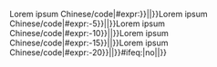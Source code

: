 {{{{{|safesubst:}}}Lorem ipsum Chinese/code|{{{{{|safesubst:}}}#expr:{{{1|1}}}}}|{{{2|}}}|{{{3|}}}}}{{{{{|safesubst:}}}Lorem ipsum Chinese/code|{{{{{|safesubst:}}}#expr:{{{1|1}}}-5}}|{{{2|}}}|{{{3|}}}}}{{{{{|safesubst:}}}Lorem ipsum Chinese/code|{{{{{|safesubst:}}}#expr:{{{1|1}}}-10}}|{{{2|}}}|{{{3|}}}}}{{{{{|safesubst:}}}Lorem ipsum Chinese/code|{{{{{|safesubst:}}}#expr:{{{1|1}}}-15}}|{{{2|}}}|{{{3|}}}}}{{{{{|safesubst:}}}Lorem ipsum Chinese/code|{{{{{|safesubst:}}}#expr:{{{1|1}}}-20}}|{{{2|}}}|{{{3|}}}}}{{{{{|safesubst:}}}#ifeq:{{{cat|}}}|no||{{main other|[[Category:含有占位页面的维基百科条目]]}}}}<noinclude>
{{Documentation}}
<!-- 本模板的分類請於/doc子頁面加入 -->
</noinclude>